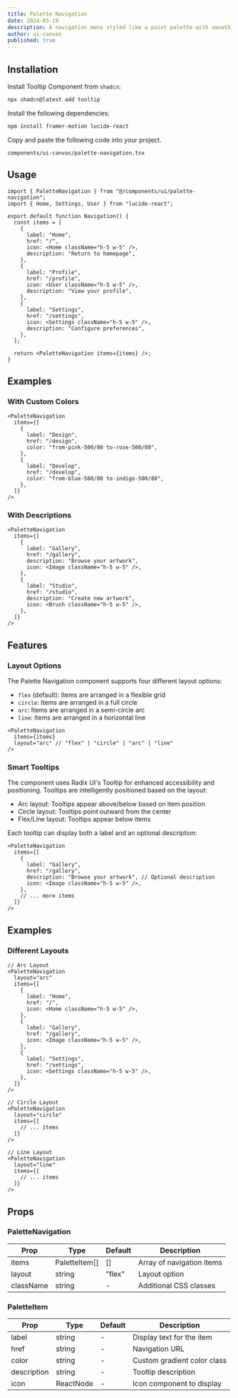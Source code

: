 ```yaml
---
title: Palette Navigation
date: 2024-03-19
description: A navigation menu styled like a paint palette with smooth color transitions and interactive effects.
author: ui-canvas
published: true
---
```


<ComponentPreview name="palette-navigation-demo" />

## Installation

<Steps>

<Step>Install Tooltip Component from `shadcn`:</Step>

```bash
npx shadcn@latest add tooltip
```

<Step>Install the following dependencies:</Step>

```bash
npm install framer-motion lucide-react
```

<Step>Copy and paste the following code into your project.</Step>

`components/ui-canvas/palette-navigation.tsx`

<ComponentSource name="palette-navigation" />

</Steps>

## Usage

```tsx
import { PaletteNavigation } from "@/components/ui/palette-navigation";
import { Home, Settings, User } from "lucide-react";

export default function Navigation() {
  const items = [
    {
      label: "Home",
      href: "/",
      icon: <Home className="h-5 w-5" />,
      description: "Return to homepage",
    },
    {
      label: "Profile",
      href: "/profile",
      icon: <User className="h-5 w-5" />,
      description: "View your profile",
    },
    {
      label: "Settings",
      href: "/settings",
      icon: <Settings className="h-5 w-5" />,
      description: "Configure preferences",
    },
  ];

  return <PaletteNavigation items={items} />;
}
```

## Examples

### With Custom Colors

```tsx
<PaletteNavigation
  items={[
    {
      label: "Design",
      href: "/design",
      color: "from-pink-500/80 to-rose-500/80",
    },
    {
      label: "Develop",
      href: "/develop",
      color: "from-blue-500/80 to-indigo-500/80",
    },
  ]}
/>
```

### With Descriptions

```tsx
<PaletteNavigation
  items={[
    {
      label: "Gallery",
      href: "/gallery",
      description: "Browse your artwork",
      icon: <Image className="h-5 w-5" />,
    },
    {
      label: "Studio",
      href: "/studio",
      description: "Create new artwork",
      icon: <Brush className="h-5 w-5" />,
    },
  ]}
/>
```

## Features

### Layout Options

The Palette Navigation component supports four different layout options:

- `flex` (default): Items are arranged in a flexible grid
- `circle`: Items are arranged in a full circle
- `arc`: Items are arranged in a semi-circle arc
- `line`: Items are arranged in a horizontal line

```tsx
<PaletteNavigation
  items={items}
  layout="arc" // "flex" | "circle" | "arc" | "line"
/>
```

### Smart Tooltips

The component uses Radix UI's Tooltip for enhanced accessibility and positioning. Tooltips are intelligently positioned based on the layout:

- Arc layout: Tooltips appear above/below based on item position
- Circle layout: Tooltips point outward from the center
- Flex/Line layout: Tooltips appear below items

Each tooltip can display both a label and an optional description:

```tsx
<PaletteNavigation
  items={[
    {
      label: "Gallery",
      href: "/gallery",
      description: "Browse your artwork", // Optional description
      icon: <Image className="h-5 w-5" />,
    },
    // ... more items
  ]}
/>
```

## Examples

### Different Layouts

```tsx
// Arc Layout
<PaletteNavigation
  layout="arc"
  items={[
    {
      label: "Home",
      href: "/",
      icon: <Home className="h-5 w-5" />,
    },
    {
      label: "Gallery",
      href: "/gallery",
      icon: <Image className="h-5 w-5" />,
    },
    {
      label: "Settings",
      href: "/settings",
      icon: <Settings className="h-5 w-5" />,
    },
  ]}
/>

// Circle Layout
<PaletteNavigation
  layout="circle"
  items={[
    // ... items
  ]}
/>

// Line Layout
<PaletteNavigation
  layout="line"
  items={[
    // ... items
  ]}
/>
```

## Props

### PaletteNavigation

| Prop      | Type          | Default | Description               |
| --------- | ------------- | ------- | ------------------------- |
| items     | PaletteItem[] | []      | Array of navigation items |
| layout    | string        | "flex"  | Layout option             |
| className | string        | -       | Additional CSS classes    |

### PaletteItem

| Prop        | Type      | Default | Description                 |
| ----------- | --------- | ------- | --------------------------- |
| label       | string    | -       | Display text for the item   |
| href        | string    | -       | Navigation URL              |
| color       | string    | -       | Custom gradient color class |
| description | string    | -       | Tooltip description         |
| icon        | ReactNode | -       | Icon component to display   |
